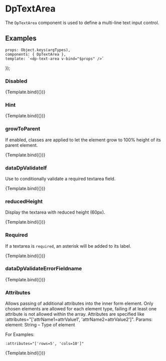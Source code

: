 
<Meta
  title="Components/TextArea"
  component={DpTextArea} />

# DpTextArea

The `DpTextArea` component is used to define a multi-line text input control.

## Examples

    props: Object.keys(argTypes),
    components: { DpTextArea },
    template: `<dp-text-area v-bind="$props" />`
});

### Disabled

<Canvas>
    <Story
        name="Disabled"
        args={{
            id: 'textAreaId',
            label: 'Insert the Text.',
            disabled: true
        }}>
        {Template.bind({})}
    </Story>
</Canvas>

### Hint

<Canvas>
    <Story
        name="Hint"
        args={{
            id: 'textAreaId',
            label: 'Insert the Text.',
            hint: 'A hint explaining what to enter in the textarea.'
        }}>
        {Template.bind({})}
    </Story>
</Canvas>

### growToParent

If enabled, classes are applied to let the element grow to 100% height of its parent element.

<Canvas>
    <Story
        name="growToParent"
        args={{
            id: 'textAreaId',
            label: 'Insert the Text.',
            growToParent: true
        }}>
        {Template.bind({})}
    </Story>
</Canvas>

### dataDpValidateIf

Use to conditionally validate a required textarea field.

<Canvas>
    <Story
        name="dataDpValidateIf"
        args={{
            id: 'textAreaId',
            label: 'Insert the Text.',
            dataDpValidateIf: true
        }}>
        {Template.bind({})}
    </Story>
</Canvas>

### reducedHeight

Display the textarea with reduced height (60px).

<Canvas>
    <Story
        name="reducedHeight"
        args={{
            id: 'textAreaId',
            label: 'Insert the Text.',
            reducedHeight: true
        }}>
        {Template.bind({})}
    </Story>
</Canvas>

### Required

If a textarea is `required`, an asterisk will be added to its label.

<Canvas>
    <Story
        name="Required"
        args={{
            id: 'textAreaId',
            label: 'Insert the Text.',
            required: true
        }}>
        {Template.bind({})}
    </Story>
</Canvas>

### dataDpValidateErrorFieldname

<Canvas>
    <Story
        name="dataDpValidateErrorFieldname"
        args={{
            id: 'textAreaId',
            label: 'Insert the Text.',
            dataDpValidateErrorFieldname: 'Text Message here'
        }}>
        {Template.bind({})}
    </Story>
</Canvas>

### Attributes

Allows passing of additional attributes into the inner form element. Only chosen elements are allowed for each element type, failing if at least one attribute is not allowed within the array.
Attributes are specified like :attributes="['attrName1=attrValue1', 'attrName2=attrValue2']".
Params:
element: String – Type of element

For Examples:

`:attributes="['rows=5', 'cols=10']"`

<Canvas>
    <Story
        name="Attributes"
        args={{
            id: 'textAreaId',
            label: 'Insert the Text.'
        }}>
        {Template.bind({})}
    </Story>
</Canvas>

